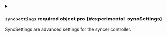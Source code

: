 
<details className="config-field" data-expandable="true">
<summary>

### `syncSettings` <span className="config-field-required" data-required="false">required</span> <span className="config-field-type">object</span> <span className="config-field-default"></span> <span className="config-field-enum"></span> <span data-pro="false" className="config-field-pro">pro</span> {#experimental-syncSettings}

SyncSettings are advanced settings for the syncer controller.

</summary>




<details className="config-field" data-expandable="false" open>
<summary>

#### `disableSync` <span className="config-field-required" data-required="false">required</span> <span className="config-field-type">boolean</span> <span className="config-field-default"></span> <span className="config-field-enum"></span> <span data-pro="true" className="config-field-pro">pro</span> {#experimental-syncSettings-disableSync}

DisableSync will not sync any resources and disable most control plane functionality.

</summary>



</details>



<details className="config-field" data-expandable="false" open>
<summary>

#### `rewriteKubernetesService` <span className="config-field-required" data-required="false">required</span> <span className="config-field-type">boolean</span> <span className="config-field-default"></span> <span className="config-field-enum"></span> <span data-pro="true" className="config-field-pro">pro</span> {#experimental-syncSettings-rewriteKubernetesService}

RewriteKubernetesService will rewrite the Kubernetes service to point to the vCluster service if disableSync is enabled

</summary>



</details>



<details className="config-field" data-expandable="false" open>
<summary>

#### `targetNamespace` <span className="config-field-required" data-required="false">required</span> <span className="config-field-type">string</span> <span className="config-field-default"></span> <span className="config-field-enum"></span> <span data-pro="false" className="config-field-pro">pro</span> {#experimental-syncSettings-targetNamespace}

TargetNamespace is the namespace where the workloads should get synced to.

</summary>



</details>



<details className="config-field" data-expandable="false" open>
<summary>

#### `setOwner` <span className="config-field-required" data-required="false">required</span> <span className="config-field-type">boolean</span> <span className="config-field-default"></span> <span className="config-field-enum"></span> <span data-pro="false" className="config-field-pro">pro</span> {#experimental-syncSettings-setOwner}

SetOwner specifies if vCluster should set an owner reference on the synced objects to the vCluster service. This allows for easy garbage collection.

</summary>



</details>



<details className="config-field" data-expandable="false" open>
<summary>

#### `syncLabels` <span className="config-field-required" data-required="false">required</span> <span className="config-field-type">string[]</span> <span className="config-field-default"></span> <span className="config-field-enum"></span> <span data-pro="false" className="config-field-pro">pro</span> {#experimental-syncSettings-syncLabels}

SyncLabels are labels that should get not rewritten when syncing from the virtual cluster.

</summary>



</details>



<details className="config-field" data-expandable="false" open>
<summary>

#### `hostMetricsBindAddress` <span className="config-field-required" data-required="false">required</span> <span className="config-field-type">string</span> <span className="config-field-default"></span> <span className="config-field-enum"></span> <span data-pro="false" className="config-field-pro">pro</span> {#experimental-syncSettings-hostMetricsBindAddress}

HostMetricsBindAddress is the bind address for the local manager

</summary>



</details>



<details className="config-field" data-expandable="false" open>
<summary>

#### `virtualMetricsBindAddress` <span className="config-field-required" data-required="false">required</span> <span className="config-field-type">string</span> <span className="config-field-default"></span> <span className="config-field-enum"></span> <span data-pro="false" className="config-field-pro">pro</span> {#experimental-syncSettings-virtualMetricsBindAddress}

VirtualMetricsBindAddress is the bind address for the virtual manager

</summary>



</details>


</details>
